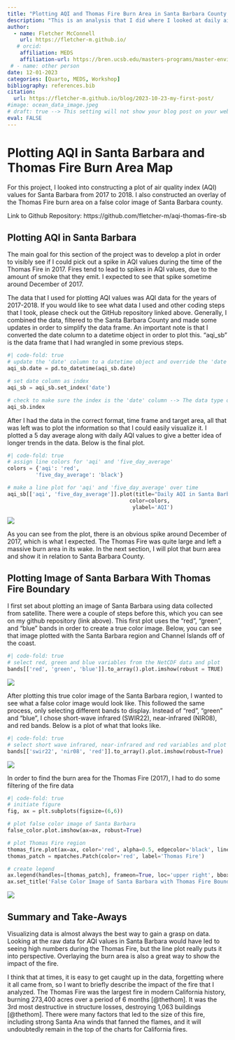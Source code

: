 ```yaml
---
title: "Plotting AQI and Thomas Fire Burn Area in Santa Barbara County in Python "
description: "This is an analysis that I did where I looked at daily air quality index values in Santa Barbara in 2017-2018 as well as the area burned by the Thomas Fire (2017) and plotted both."
author:
  - name: Fletcher McConnell
    url: https://fletcher-m.github.io/
   # orcid:
    affiliation: MEDS
    affiliation-url: https://bren.ucsb.edu/masters-programs/master-environmental-data-science/academics-meds
 # - name: other person
date: 12-01-2023
categories: [Quarto, MEDS, Workshop]
bibliography: references.bib
citation:
  url: https://fletcher-m.github.io/blog/2023-10-23-my-first-post/
#image: ocean_data_image.jpeg
# draft: true --> This setting will not show your blog post on your website but you can still see from url
eval: FALSE
---
```


# Plotting AQI in Santa Barbara and Thomas Fire Burn Area Map

For this project, I looked into constructing a plot of air quality index (AQI) values for Santa Barbara from 2017 to 2018. I also constructed an overlay of the Thomas Fire burn area on a false color image of Santa Barbara county.

Link to Github Repository: https://github.com/fletcher-m/aqi-thomas-fire-sb

## Plotting AQI in Santa Barbara

The main goal for this section of the project was to develop a plot in order to visibly see if I could pick out a spike in AQI values during the time of the Thomas Fire in 2017. Fires tend to lead to spikes in AQI values, due to the amount of smoke that they emit. I expected to see that spike sometime around December of 2017.

The data that I used for plotting AQI values was AQI data for the years of 2017-2018. If you would like to see what data I used and other coding steps that I took, please check out the GitHub repository linked above. Generally, I combined the data, filtered to the Santa Barbara County and made some updates in order to simplify the data frame. An important note is that I converted the date column to a datetime object in order to plot this. "aqi_sb" is the data frame that I had wrangled in some previous steps.

```python
#| code-fold: true
# update the 'date' column to a datetime object and override the 'date' column with the output
aqi_sb.date = pd.to_datetime(aqi_sb.date)

# set date column as index
aqi_sb = aqi_sb.set_index('date')

# check to make sure the index is the 'date' column --> The data type of the index is 'datetime64'
aqi_sb.index
```

After I had the data in the correct format, time frame and target area, all that was left was to plot the information so that I could easily visualize it. I plotted a 5 day average along with daily AQI values to give a better idea of longer trends in the data. Below is the final plot.

```python
#| code-fold: true
# assign line colors for 'aqi' and 'five_day_average' 
colors = {'aqi': 'red',
         'five_day_average': 'black'}

# make a line plot for 'aqi' and 'five_day_average' over time
aqi_sb[['aqi', 'five_day_average']].plot(title="Daily AQI in Santa Barbara (2017-2018)",
                                       color=colors,
                                        ylabel='AQI')
```

![](images/aqi_sb.png)

As you can see from the plot, there is an obvious spike around December of 2017, which is what I expected. The Thomas Fire was quite large and left a massive burn area in its wake. In the next section, I will plot that burn area and show it in relation to Santa Barbara County.

## Plotting Image of Santa Barbara With Thomas Fire Boundary

I first set about plotting an image of Santa Barbara using data collected from satellite. There were a couple of steps before this, which you can see on my github repository (link above). This first plot uses the "red", "green", and "blue" bands in order to create a true color image. Below, you can see that image plotted with the Santa Barbara region and Channel Islands off of the coast.

```python
#| code-fold: true
# select red, green and blue variables from the NetCDF data and plot 
bands[['red', 'green', 'blue']].to_array().plot.imshow(robust = TRUE)
```

![](images/map.png)

After plotting this true color image of the Santa Barbara region, I wanted to see what a false color image would look like. This followed the same process, only selecting different bands to display. Instead of "red", "green" and "blue", I chose short-wave infrared (SWIR22), near-infrared (NIR08), and red bands. Below is a plot of what that looks like.

```python
#| code-fold: true
# select short wave infrared, near-infrared and red variables and plot
bands[['swir22', 'nir08', 'red']].to_array().plot.imshow(robust=True)
```

![](images/false_image.png)

In order to find the burn area for the Thomas Fire (2017), I had to do some filtering of the fire data

```python
#| code-fold: true
# initiate figure
fig, ax = plt.subplots(figsize=(6,6))

# plot false color image of Santa Barbara
false_color.plot.imshow(ax=ax, robust=True)

# plot Thomas Fire region
thomas_fire.plot(ax=ax, color='red', alpha=0.5, edgecolor='black', linewidth=0.5)
thomas_patch = mpatches.Patch(color='red', label='Thomas Fire')

# create legend
ax.legend(handles=[thomas_patch], frameon=True, loc='upper right', bbox_to_anchor=(1.4, 1))
ax.set_title('False Color Image of Santa Barbara with Thomas Fire Boundary')
```

![](images/thomas_fire.png)

## Summary and Take-Aways

Visualizing data is almost always the best way to gain a grasp on data. Looking at the raw data for AQI values in Santa Barbara would have led to seeing high numbers during the Thomas Fire, but the line plot really puts it into perspective. Overlaying the burn area is also a great way to show the impact of the fire.

I think that at times, it is easy to get caught up in the data, forgetting where it all came from, so I want to briefly describe the impact of the fire that I analyzed. The Thomas Fire was the largest fire in modern California history, burning 273,400 acres over a period of 6 months [@thethom]. It was the 3rd most destructive in structure losses, destroying 1,063 buildings [@thethom]. There were many factors that led to the size of this fire, including strong Santa Ana winds that fanned the flames, and it will undoubtedly remain in the top of the charts for California fires.

